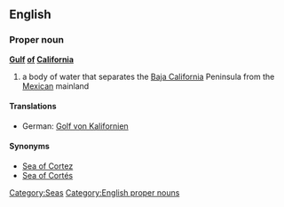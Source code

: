 ==English==
{{wikipedia}}

===Proper noun===
'''[[gulf|Gulf]] [[of]] [[California]]'''

# a body of water that separates the [[Baja California]] Peninsula from the [[Mexican]] mainland

====Translations====
*German: [[Golf von Kalifornien]] {{m}}

====Synonyms====
* [[Sea of Cortez]]
* [[Sea of Cortés]]

[[Category:Seas]]
[[Category:English proper nouns]]
